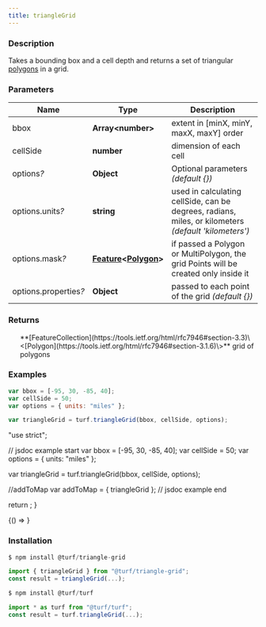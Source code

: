 ```yaml
---
title: triangleGrid
---
```



### Description

Takes a bounding box and a cell depth and returns a set of triangular [polygons](https://tools.ietf.org/html/rfc7946#section-3.1.6) in a grid.

### Parameters

| Name                       | Type                                                                                                                           | Description                                                                                          |
| -------------------------- | ------------------------------------------------------------------------------------------------------------------------------ | ---------------------------------------------------------------------------------------------------- |
| bbox                       | **Array\<number\>**                                                                                                            | extent in [minX, minY, maxX, maxY] order                                                             |
| cellSide                   | **number**                                                                                                                     | dimension of each cell                                                                               |
| options<i>?</i>            | **Object**                                                                                                                     | Optional parameters _(default \{\})_                                                                 |
| options.units<i>?</i>      | **string**                                                                                                                     | used in calculating cellSide, can be degrees, radians, miles, or kilometers _(default 'kilometers')_ |
| options.mask<i>?</i>       | **[Feature](https://tools.ietf.org/html/rfc7946#section-3.2)\<[Polygon](https://tools.ietf.org/html/rfc7946#section-3.1.6)\>** | if passed a Polygon or MultiPolygon, the grid Points will be created only inside it                  |
| options.properties<i>?</i> | **Object**                                                                                                                     | passed to each point of the grid _(default \{\})_                                                    |

### Returns

<ul>
  **[FeatureCollection](https://tools.ietf.org/html/rfc7946#section-3.3)\<[Polygon](https://tools.ietf.org/html/rfc7946#section-3.1.6)\>** grid of polygons

</ul>

### Examples

```javascript
var bbox = [-95, 30, -85, 40];
var cellSide = 50;
var options = { units: "miles" };

var triangleGrid = turf.triangleGrid(bbox, cellSide, options);
```

  "use strict";

  // jsdoc example start
  var bbox = [-95, 30, -85, 40];
  var cellSide = 50;
  var options = { units: "miles" };

  var triangleGrid = turf.triangleGrid(bbox, cellSide, options);

  //addToMap
  var addToMap = { triangleGrid };
  // jsdoc example end

  return <ExampleMap addToMap={addToMap} />;
}

<!-- prettier-ignore -->
<BrowserOnly>{() => <Map0 />}</BrowserOnly>

### Installation

```javascript
$ npm install @turf/triangle-grid

import { triangleGrid } from "@turf/triangle-grid";
const result = triangleGrid(...);
```

```javascript
$ npm install @turf/turf

import * as turf from "@turf/turf";
const result = turf.triangleGrid(...);
```
